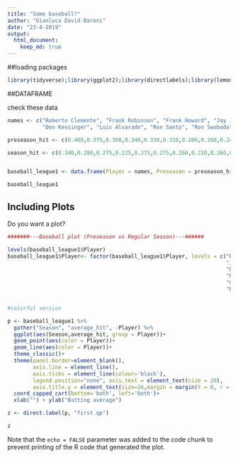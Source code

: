 ```yaml
---
title: "Some baseball?"
author: "Gianluca David Baroni"
date: "23-4-2019"
output: 
  html_document:
    keep_md: true
---
```

##loading packages 

```r
library(tidyverse);library(ggplot2);library(directlabels);library(lemon)
```

##DATAFRAME

check these data

```r
names <- c("Roberto Clemente", "Frank Robinson", "Frank Howard", "Jay Johnstone", "Ken Berry", "Jim Spencer",
           "Don Kessinger", "Luis Alvarado", "Ron Santo", "Ron Swoboda", "Del Unser", "Billy Williams", "George Scott", "Rico Petrocelli", "Elli Rodriguez", "Bert Campaneris", "Thurman Munson", "Max Alvis")

preseason_hit <- c(0.400,0.375,0.360,0.340,0.310,0.310,0.280,0.260,0.240,0.240,0.220,0.220,0.225,0.225,0.220,0.200,0.175,0.155)

season_hit <- c(0.340,0.290,0.275,0.225,0.275,0.275,0.260,0.210,0.260,0.225,0.260,0.255,0.310,0.260,0.225,0.280,0.320,0.200)


baseball_league1 <- data.frame(Player = names, Preseason = preseason_hit, Season = season_hit)

baseball_league1
```

## Including Plots

Do you want a plot?
```r
#######---Baseball plot (Preseason vs Regular Season)---######

levels(baseball_league1$Player)
baseball_league1$Player<- factor(baseball_league1$Player, levels = c("Roberto Clemente", "Frank Robinson" , "Frank Howard",
                                                                     "Jay Johnstone" ,   "Ken Berry"  ,      "Jim Spencer",
                                                                     "Don Kessinger"  ,  "Luis Alvarado"  ,  "Ron Santo",
                                                                     "Ron Swoboda"   ,   "Del Unser"   ,     "Billy Williams",
                                                                     "George Scott" ,    "Rico Petrocelli"  ,"Elli Rodriguez",
                                                                     "Bert Campaneris" , "Thurman Munson"  , "Max Alvis"))


#colorful version

p <- baseball_league1 %>% 
  gather("Season", "average_hit", -Player) %>% 
  ggplot(aes(Season,average_hit, group = Player))+
  geom_point(aes(color = Player))+
  geom_line(aes(color = Player))+
  theme_classic()+
  theme(panel.border=element_blank(),
        axis.line = element_line(), 
        axis.ticks = element_line(colour='black'),
        legend.position="none", axis.text = element_text(size = 20),
        axis.title.y = element_text(size=16,margin = margin(t = 0, r = 20, b = 0, l = 0)))+
  coord_capped_cart(bottom='both', left='both')+
  xlab("") + ylab("Batting average")

z <- direct.label(p, "first.qp")

z

```

Note that the `echo = FALSE` parameter was added to the code chunk to prevent printing of the R code that generated the plot.
